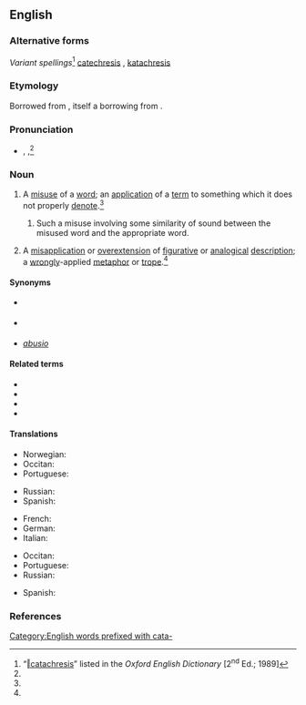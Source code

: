 ==English==
{{wikipedia}}

===Alternative forms===
''Variant spellings''<ref name="OED">“[http://dictionary.oed.com/cgi/entry/50034338 ‖catachresis]” listed in the ''Oxford English Dictionary'' [2<sup>nd</sup> Ed.; 1989]</ref> [[catechresis]] {{qualifier|17 <sup>th</sup> century, obsolete, now a misspelling}}, [[katachresis]] {{qualifier|17 <sup>th</sup> century}}

===Etymology===
Borrowed from {{bor|en|la|catachrēsis}}, itself a borrowing from {{der|en|grc|κατάχρησις||misuse (of a word)}}.

===Pronunciation===
* {{a|RP}} {{enPR|kătəkrēʹsĭs}}, {{IPA|/kætəˈkɹiːsɪs/|lang=en}},<ref name="OED"/>

===Noun===
{{en-noun|catachreses}}

# A [[misuse]] of a [[word]]; an [[application]] of a [[term]] to something which it does not properly [[denote]].<ref name="OED"/>
## {{lb|en|often, especially}} Such a misuse involving some similarity of sound between the misused word and the appropriate word.
# {{lb|en|rhetoric}} A [[misapplication]] or [[overextension]] of [[figurative]] or [[analogical]] [[description]]; a [[wrong]]ly-applied [[metaphor]] or [[trope]].<ref name="OED"/>

====Synonyms====
* {{sense|misuse of a word, regardless of similar sounds}} {{l|en|misnomer}}
* {{sense|misuse of a word, with similar sounds}} {{l|en|malapropism}}
* {{sense|(rhetoric) bad metaphor or trope}} ''[[abusio]]''

====Related terms====
* {{l|en|catachresized}}
* {{l|en|catachrestic}}
* {{l|en|catachrestical}}
* {{l|en|catachrestically}}

====Translations====
{{trans-top|misuse of a word}}
* Norwegian: {{t|no|katakrese|m}}
* Occitan: {{t|oc|catacrèsi|f}}
* Portuguese: {{t+|pt|catacrese|f}}
{{trans-mid}}
* Russian: {{t+|ru|катахре́за|f}}
* Spanish: {{t|es|[[impropiedad]] [[léxica]]|f}}
{{trans-bottom}}

{{trans-top|(''rhetoric'') bad metaphor or trope}}
* French: {{t+|fr|catachrèse|f}}
* German: {{t|de|Katachrese|f}}
* Italian: {{t+|it|catacresi|f}}
{{trans-mid}}
* Occitan: {{t|oc|catacrèsi|f}}
* Portuguese: {{t+|pt|catacrese|f}}
* Russian: {{t+|ru|катахре́за|f}}
{{trans-bottom}}

{{trans-top|(''rhetoric'') forced metaphor}}
* Spanish: {{t+|es|catacresis|f}}
{{trans-mid}}
{{trans-bottom}}

===References===
<references/>

[[Category:English words prefixed with cata-]]